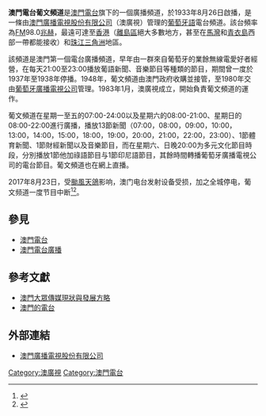 {{noteTA
|1=zh:台;
}}
{{广播电台
| 頻道名稱         = 澳門電台葡文頻道
| 頻道圖片檔案     = 
| 頻道圖片尺寸     = 
| 頻道圖片名稱     = 
| 所屬國家         = {{MAC}}
| 總部所在         = {{MAC}}羅理基博士大馬路南光大廈七樓  
| 播放地區         = [[澳門|澳門]]及鄰近地區
| 開播日期         = 1933年8月26日
| 停播日期         =
| 類型         = [[葡語|葡語]]新聞、體育新聞、財經新聞、音樂節目、多元文化節目
| 頻道口號         = 
| 擁有者           = [[澳門廣播電視股份有限公司|澳門廣播電視股份有限公司]]
| 前頻道名稱       = 
| 被取代名稱       = 
| 集團同類頻道     = [[澳門電台中文頻道|澳門電台中文頻道]]
| 重播服務頻道     = 
| 電臺官方網站     = https://www.tdm.com.mo/pt/
| 無線廣播收聽地區01= 澳門及周边地区
| 無線廣播頻道數01=FM 98.0MHz
| 數位電視供應商01 = [[澳門廣播電視股份有限公司|澳門免費電視]]
| 數位電視頻道數01 = 97頻道
| 有線電視供應商01 = [[澳門基本電視頻道|澳門基本電視頻道]]
| 有線電視頻道數01 = 97頻道
| 線上收聽網站01   = 澳廣視網站
| 線上收聽網址01   = [https://www.tdm.com.mo/zh-hant/live?Channel=4&type=radio 直播]
|}}
'''澳門電台葡文頻道'''是[[澳門電台|澳門電台]]旗下的一個廣播頻道，於1933年8月26日啟播，是一條由[[澳門廣播電視股份有限公司|澳門廣播電視股份有限公司]]（澳廣視）管理的[[葡萄牙語|葡萄牙語]]電台頻道。該台頻率為[[頻率調制|FM]]98.0[[兆赫|兆赫]]，最遠可達至[[香港|香港]]（[[離島區|離島區]]絕大多數地方，甚至在[[馬灣|馬灣]]和[[青衣島|青衣島]]西部一帶都能接收）和[[珠江三角洲|珠江三角洲]]地區。

該頻道是澳門第一個電台廣播頻道，早年由一群來自葡萄牙的業餘無線電愛好者經營，在每天21:00至23:00播放葡語新聞、音樂節目等種類的節目，期間曾一度於1937年至1938年停播。1948年，葡文頻道由澳門政府收購並接管，至1980年交由[[葡萄牙廣播電視公司|葡萄牙廣播電視公司]]管理。1983年1月，澳廣視成立，開始負責葡文頻道的運作。

葡文頻道在星期一至五的07:00-24:00以及星期六的08:00-21:00、星期日的08:00-22:00進行廣播，播放13節新聞（07:00，08:00，09:00，10:00，13:00，14:00，15:00，18:00，19:00，20:00，21:00，22:00，23:00）、1節體育新聞、1節財經新聞以及音樂節目，而在星期六、日晚20:00为多元文化節目時段，分別播放1節他加祿語節目与1節印尼語節目，其餘時間轉播葡萄牙廣播電視公司{{en-link|第一頻道 (葡萄牙)|Antena 1 (Portugal)|第一頻道}}的電台節目。葡文頻道也在網上直播。

2017年8月23日，受[[颱風天鴿|颱風天鴿]]影响，澳门电台发射设备受损，加之全城停电，葡文频道一度节目中断<ref>{{cite news|title=受台风“天鸽”影响 澳门大停电内外交通几乎瘫痪|url=http://www.chinanews.com/ga/2017/08-23/8311904.shtml|publisher=中国新闻网|date=2017-08-23|deadurl=no|archiveurl=https://web.archive.org/web/20170824193426/http://www.chinanews.com/ga/2017/08-23/8311904.shtml|archivedate=2017-08-24}}</ref><ref>{{cite web|title=强台风天鸽直扑华南 广东香港澳门严阵迎战|url=http://www.bbc.com/zhongwen/simp/chinese-news-41020529|website=BBC中文网|date=2017-08-23|deadurl=no|archiveurl=https://web.archive.org/web/20170823131543/http://www.bbc.com/zhongwen/simp/chinese-news-41020529|archivedate=2017-08-23}}</ref>。

==參見==
*[[澳門電台|澳門電台]]
*[[澳門電台廣播|澳門電台廣播]]

==參考文獻==
*[https://web.archive.org/web/20090812125328/http://www.macaudata.com/macauweb/book269/html/0414001.htm 澳門大眾傳媒現狀與發展方略]
*[https://web.archive.org/web/20090904092109/http://macao.communications.museum/chi/Exhibition/SecondFloor/MoreInfo/2_9_3_RadioMacau.html 澳門的電台]
{{references}}

==外部連結==
*[http://portugues.tdm.com.mo/ 澳門廣播電視股份有限公司] {{Wayback|url=http://portugues.tdm.com.mo/ |date=20100817231349 }} {{pt}}

{{澳廣視頻道列表}}

[[Category:澳廣視|Category:澳廣視]]
[[Category:澳門電台|Category:澳門電台]]